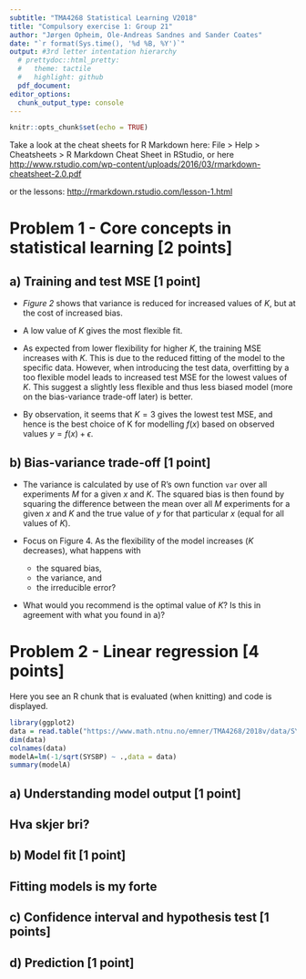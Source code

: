 ```yaml
---
subtitle: "TMA4268 Statistical Learning V2018"
title: "Compulsory exercise 1: Group 21"
author: "Jørgen Opheim, Ole-Andreas Sandnes and Sander Coates"
date: "`r format(Sys.time(), '%d %B, %Y')`"
output: #3rd letter intentation hierarchy
  # prettydoc::html_pretty:
  #   theme: tactile
  #   highlight: github
  pdf_document:
editor_options: 
  chunk_output_type: console
---
```

  
```r
knitr::opts_chunk$set(echo = TRUE)
```

Take a look at the cheat sheets for R Markdown here: File > Help > Cheatsheets > R Markdown Cheat Sheet in RStudio, or here
<http://www.rstudio.com/wp-content/uploads/2016/03/rmarkdown-cheatsheet-2.0.pdf>

or the lessons: <http://rmarkdown.rstudio.com/lesson-1.html>

# Problem 1 - Core concepts in statistical learning [2 points]

## a) Training and test MSE [1 point]

* *Figure 2* shows that variance is reduced for increased values of $K$, but at the cost of increased bias.
* A low value of $K$ gives the most flexible fit.

* As expected from lower flexibility for higher $K$, the training MSE increases with $K$. This is due to the reduced fitting of the model to the specific data. However, when introducing the test data, overfitting by a too flexible model leads to increased test MSE for the lowest values of $K$. This suggest a slightly less flexible and thus less biased model (more on the bias-variance trade-off later) is better.
* By observation, it seems that $K = 3$ gives the lowest test MSE, and hence is the best choice of K for modelling $f(x)$ based on observed values $y = f(x) + \epsilon$.

## b) Bias-variance trade-off [1 point]

* \textcolor{blue}{Explain how that is done. Hint: this is what the $M$ repeated training data sets are used for.}
  The variance is calculated by use of R's own function ```var``` over all experiments $M$ for a given $x$ and $K$. The squared bias is then found by squaring the difference between the mean over all $M$ experiments for a given $x$ and $K$ and the true value of $y$ for that particular $x$ (equal for all values of $K$). \textcolor{red}{Add some formulae?}
  
* Focus on Figure 4. As the flexibility of the model increases ($K$ decreases), what happens with
    + the squared bias,  
    + the variance, and  
    + the irreducible error?
* What would you recommend is the optimal value of $K$? Is this in agreement with what you found in a)?

# Problem 2 - Linear regression [4 points]

Here you see an R chunk that is evaluated (when knitting) and code is displayed.

```r
library(ggplot2)
data = read.table("https://www.math.ntnu.no/emner/TMA4268/2018v/data/SYSBPreg3uid.txt")
dim(data)
colnames(data)
modelA=lm(-1/sqrt(SYSBP) ~ .,data = data)
summary(modelA)
```

## a) Understanding model output [1 point]
## Hva skjer bri?
## b) Model fit [1 point]
## Fitting models is my forte
## c) Confidence interval and hypothesis test [1 points]
## d) Prediction [1 point]